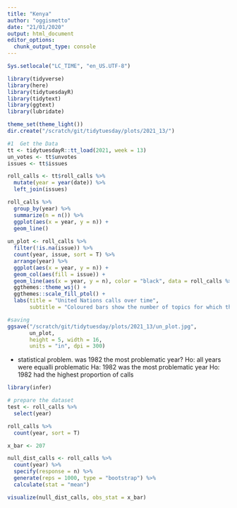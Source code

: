 ```yaml
---
title: "Kenya"
author: "oggismetto"
date: "21/01/2020"
output: html_document
editor_options: 
  chunk_output_type: console
---
```


```r
Sys.setlocale("LC_TIME", "en_US.UTF-8")

library(tidyverse)
library(here)
library(tidytuesdayR)
library(tidytext)
library(ggtext)
library(lubridate)

theme_set(theme_light())
dir.create("/scratch/git/tidytuesday/plots/2021_13/")

#1  Get the Data
tt <- tidytuesdayR::tt_load(2021, week = 13)
un_votes <- tt$unvotes
issues <- tt$issues

roll_calls <- tt$roll_calls %>% 
  mutate(year = year(date)) %>%
  left_join(issues)

roll_calls %>%
  group_by(year) %>%
  summarize(n = n()) %>%
  ggplot(aes(x = year, y = n)) +
  geom_line()
  
un_plot <- roll_calls %>%
  filter(!is.na(issue)) %>%
  count(year, issue, sort = T) %>%
  arrange(year) %>%
  ggplot(aes(x = year, y = n)) +
  geom_col(aes(fill = issue)) +
  geom_line(aes(x = year, y = n), color = "black", data = roll_calls %>% count(year)) +
  ggthemes::theme_wsj() +
  ggthemes::scale_fill_ptol() +
  labs(title = "United Nations calls over time",
       subtitle = "Coloured bars show the number of topics for which the issue was annotated")

#saving
ggsave("/scratch/git/tidytuesday/plots/2021_13/un_plot.jpg", 
       un_plot, 
       height = 5, width = 16, 
       units = "in", dpi = 300)

```

* statistical problem.
was 1982 the most problematic year?
Ho: all years were equalli problematic
Ha: 1982 was the most problematic year
Ho: 1982 had the highest proportion of calls

```r

library(infer)

# prepare the dataset
test <- roll_calls %>%
  select(year)

roll_calls %>% 
  count(year, sort = T)

x_bar <- 207

null_dist_calls <- roll_calls %>% 
  count(year) %>%
  specify(response = n) %>%
  generate(reps = 1000, type = "bootstrap") %>%
  calculate(stat = "mean")

visualize(null_dist_calls, obs_stat = x_bar)

```


